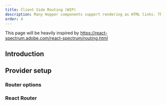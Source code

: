 ```yaml
---
title: Client Side Routing (WIP)
description: Many Hopper components support rendering as HTML links. This page discusses how to set up your app to integrate Hopper links with your framework or client side router.
order: 4
---
```


This page will be heavily inspired by https://react-spectrum.adobe.com/react-spectrum/routing.html

## Introduction

## Provider setup

### Router options

### React Router
